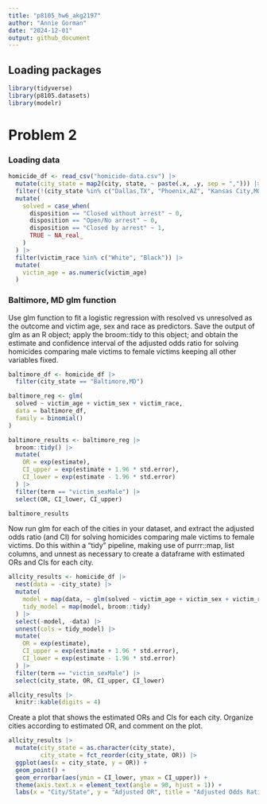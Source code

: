 ```yaml
---
title: "p8105_hw6_akg2197"
author: "Annie Gorman"
date: "2024-12-01"
output: github_document
---
```


## Loading packages 

```r
library(tidyverse)
library(p8105.datasets)
library(modelr)
```

# Problem 2

### Loading data

```r
homicide_df <- read_csv("homicide-data.csv") |>
  mutate(city_state = map2(city, state, ~ paste(.x, .y, sep = ","))) |>  
  filter(!(city_state %in% c("Dallas,TX", "Phoenix,AZ", "Kansas City,MO", "Tulsa,AL"))) |> 
  mutate(
    solved = case_when(
      disposition == "Closed without arrest" ~ 0,
      disposition == "Open/No arrest" ~ 0, 
      disposition == "Closed by arrest" ~ 1,
      TRUE ~ NA_real_  
    )
  ) |> 
  filter(victim_race %in% c("White", "Black")) |>  
  mutate(
    victim_age = as.numeric(victim_age)  
  )
```

### Baltimore, MD glm function

Use glm function to fit a logistic regression with resolved vs unresolved as the outcome and victim age, sex and race as predictors. Save the output of glm as an R object; apply the broom::tidy to this object; and obtain the estimate and confidence interval of the adjusted odds ratio for solving homicides comparing male victims to female victims keeping all other variables fixed.

```r
baltimore_df <- homicide_df |>
  filter(city_state == "Baltimore,MD") 

baltimore_reg <- glm(
  solved ~ victim_age + victim_sex + victim_race, 
  data = baltimore_df, 
  family = binomial()
)

baltimore_results <- baltimore_reg |>
  broom::tidy() |>
  mutate(
    OR = exp(estimate),  
    CI_upper = exp(estimate + 1.96 * std.error),  
    CI_lower = exp(estimate - 1.96 * std.error)  
  ) |>
  filter(term == "victim_sexMale") |>
  select(OR, CI_lower, CI_upper)  

baltimore_results
```

Now run glm for each of the cities in your dataset, and extract the adjusted odds ratio (and CI) for solving homicides comparing male victims to female victims. Do this within a “tidy” pipeline, making use of purrr::map, list columns, and unnest as necessary to create a dataframe with estimated ORs and CIs for each city.

```r
allcity_results <- homicide_df |>
  nest(data = -city_state) |>
  mutate(
    model = map(data, ~ glm(solved ~ victim_age + victim_sex + victim_race, data = .x, family = binomial())), 
    tidy_model = map(model, broom::tidy)
  ) |>
  select(-model, -data) |>
  unnest(cols = tidy_model) |>
  mutate(
    OR = exp(estimate), 
    CI_upper = exp(estimate + 1.96 * std.error),  
    CI_lower = exp(estimate - 1.96 * std.error)   
  ) |>
  filter(term == "victim_sexMale") |>
  select(city_state, OR, CI_upper, CI_lower)

allcity_results |>
  knitr::kable(digits = 4)
```

Create a plot that shows the estimated ORs and CIs for each city. Organize cities according to estimated OR, and comment on the plot.

```r
allcity_results |>
  mutate(city_state = as.character(city_state),  
         city_state = fct_reorder(city_state, OR)) |>  
  ggplot(aes(x = city_state, y = OR)) +
  geom_point() + 
  geom_errorbar(aes(ymin = CI_lower, ymax = CI_upper)) +  
  theme(axis.text.x = element_text(angle = 90, hjust = 1)) +
  labs(x = "City/State", y = "Adjusted OR", title = "Adjusted Odds Ratio for Male vs Female Victims")
```